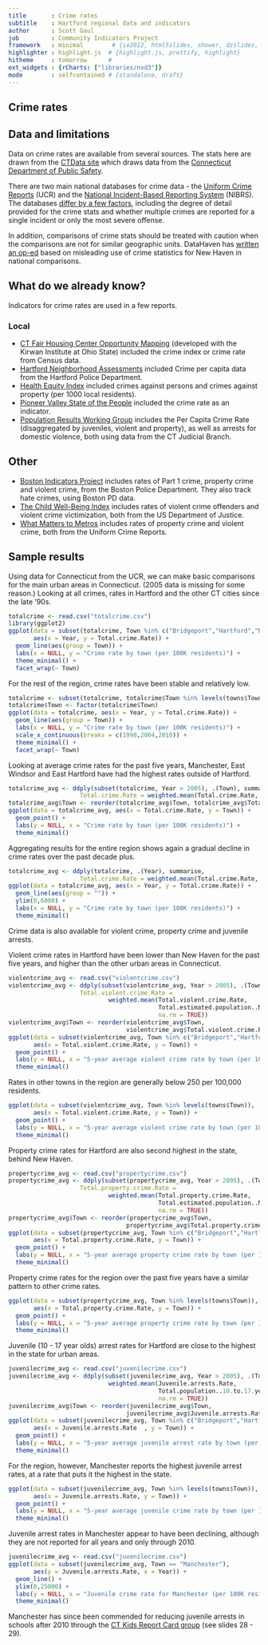 ```yaml
---
title       : Crime rates
subtitle    : Hartford regional data and indicators
author      : Scott Gaul
job         : Community Indicators Project
framework   : minimal        # {io2012, html5slides, shower, dzslides, ...}
highlighter : highlight.js  # {highlight.js, prettify, highlight}
hitheme     : tomorrow      # 
ext_widgets : {rCharts: ["libraries/nvd3"]} 
mode        : selfcontained # {standalone, draft}
---
```


## Crime rates

## Data and limitations

Data on crime rates are available from several sources. The stats here are drawn from the [CTData site](http://ctdata.org/catalog) which draws data from the [Connecticut Department of Public Safety](http://ctdatahaven.org/know/index.php/Juvenile%20arrests,%20Total%20arrests,%2010%20to%2017%20years,%20Rate%20%28per%20100,000%29). 

There are two main national databases for crime data - the [Uniform Crime Reports](http://www.dpsdata.ct.gov/dps/ucr/ucr.aspx) (UCR) and the [National Incident-Based Reporting System](http://www2.fbi.gov/ucr/faqs.htm) (NIBRS). The databases [differ by a few factors](http://blog.spotcrime.com/2012/03/difference-between-ucr-and-nibrs.html), including the degree of detail provided for the crime stats and whether multiple crimes are reported for a single incident or only the most severe offense.  

In addition, comparisons of crime stats should be treated with caution when the comparisons are not for similar geographic units. DataHaven has [written an op-ed](http://www.ctdatahaven.org/blog/2011/06/public_safety_new_haven/) based on misleading use of crime statistics for New Haven in national comparisons.

## What do we already know?

Indicators for crime rates are used in a few reports. 

### Local

* [CT Fair Housing Center Opportunity Mapping](http://www.ctfairhousing.org/people-place-and-opportunity-report/) (developed with the Kirwan Institute at Ohio State) included the crime index or crime rate from Census data.
* [Hartford Neighborhood Assessments](http://courantblogs.com/cityline/wp-content/uploads/2013/04/Hartford-Neighborhood-Assessment.pdf) included Crime per capita data from the	Hartford Police Department. 
* [Health Equity Index](http://www.cadh.org/health-equity/health-equity-index.html) included crimes against persons and crimes against property (per 1000 local residents).
* [Pioneer Valley State of the People](http://pvpc.org/resources/datastats/state-of-people/stateofthepeople2013.pdf) included the crime rate as an indicator.
* [Population Results Working Group](http://www.ct.gov/opm/cwp/view.asp?a=2998&Q=490946) includes the Per Capita Crime Rate (disaggregated by juveniles, violent and property), as well as arrests for domestic violence, both using data from the CT Judicial Branch.

## Other

* [Boston Indicators Project](http://www.bostonindicators.org/) includes rates of Part 1 crime, property crime and violent crime, from the Boston Police Department. They also track hate crimes, using Boston PD data. 
* [The Child Well-Being Index](http://fcd-us.org/our-work/child-well-being-index-cwi) includes rates of violent crime offenders	and violent crime victimization, both from the US Department of Justice. 
* [What Matters to Metros](http://www.futurefundneo.org/whatmatters) includes rates of property crime and violent crime, both from the Uniform Crime Reports. 

## Sample results

Using data for Connecticut from the UCR, we can make basic comparisons for the main urban areas in Connecticut. (2005 data is missing for some reason.) Looking at all crimes, rates in Hartford and the other CT cities since the late '90s. 

```r
totalcrime <- read.csv("totalcrime.csv")
library(ggplot2)
ggplot(data = subset(totalcrime, Town %in% c("Bridgeport","Hartford","New Haven","New London","Stamford","Waterbury")), 
       aes(x = Year, y = Total.crime.Rate)) + 
  geom_line(aes(group = Town)) +
  labs(x = NULL, y = "Crime rate by town (per 100K residents)") +
  theme_minimal() + 
  facet_wrap(~ Town)
```

For the rest of the region, crime rates have been stable and relatively low. 

```r
totalcrime <- subset(totalcrime, totalcrime$Town %in% levels(towns$Town))
totalcrime$Town <- factor(totalcrime$Town)
ggplot(data = totalcrime, aes(x = Year, y = Total.crime.Rate)) + 
  geom_line(aes(group = Town)) +
  labs(x = NULL, y = "Crime rate by town (per 100K residents)") +
  scale_x_continuous(breaks = c(1998,2004,2010)) + 
  theme_minimal() + 
  facet_wrap(~ Town)
```

Looking at average crime rates for the past five years, Manchester, East Windsor and East Hartford have had the highest rates outside of Hartford. 

```r
totalcrime_avg <- ddply(subset(totalcrime, Year > 2005), .(Town), summarise, 
                    Total.crime.Rate = weighted.mean(Total.crime.Rate, Total.estimated.population..Number, na.rm = TRUE))
totalcrime_avg$Town <- reorder(totalcrime_avg$Town, totalcrime_avg$Total.crime.Rate)
ggplot(data = totalcrime_avg, aes(x = Total.crime.Rate, y = Town)) + 
  geom_point() +
  labs(y = NULL, x = "Crime rate by town (per 100K residents)") +
  theme_minimal()
```

Aggregating results for the entire region shows again a gradual decline in crime rates over the past decade plus. 

```r
totalcrime_avg <- ddply(totalcrime, .(Year), summarise, 
                    Total.crime.Rate = weighted.mean(Total.crime.Rate, Total.estimated.population..Number))
ggplot(data = totalcrime_avg, aes(x = Year, y = Total.crime.Rate)) + 
  geom_line(aes(group = "")) +
  ylim(0,6000) + 
  labs(x = NULL, y = "Crime rate by town (per 100K residents)") +
  theme_minimal()
```

Crime data is also available for violent crime, property crime and juvenile arrests. 

Violent crime rates in Hartford have been lower than New Haven for the past five years, and higher than the other urban areas in Connecticut.

```r
violentcrime_avg <- read.csv("violentcrime.csv")
violentcrime_avg <- ddply(subset(violentcrime_avg, Year > 2005), .(Town), summarise, 
                    Total.violent.crime.Rate = 
                            weighted.mean(Total.violent.crime.Rate, 
                                          Total.estimated.population..Number, 
                                          na.rm = TRUE))
violentcrime_avg$Town <- reorder(violentcrime_avg$Town, 
                                 violentcrime_avg$Total.violent.crime.Rate)
ggplot(data = subset(violentcrime_avg, Town %in% c("Bridgeport","Hartford","New Haven","New London","Stamford","Waterbury")), 
       aes(x = Total.violent.crime.Rate, y = Town)) + 
  geom_point() +
  labs(y = NULL, x = "5-year average violent crime rate by town (per 100K residents)") +
  theme_minimal()
```

Rates in other towns in the region are generally below 250 per 100,000 residents.  

```r
ggplot(data = subset(violentcrime_avg, Town %in% levels(towns$Town)), 
       aes(x = Total.violent.crime.Rate, y = Town)) + 
  geom_point() +
  labs(y = NULL, x = "5-year average violent crime rate by town (per 100K residents)") +
  theme_minimal()
```

Property crime rates for Hartford are also second highest in the state, behind New Haven. 

```r
propertycrime_avg <- read.csv("propertycrime.csv")
propertycrime_avg <- ddply(subset(propertycrime_avg, Year > 2005), .(Town), summarise, 
                    Total.property.crime.Rate = 
                            weighted.mean(Total.property.crime.Rate, 
                                          Total.estimated.population..Number, 
                                          na.rm = TRUE))
propertycrime_avg$Town <- reorder(propertycrime_avg$Town, 
                                 propertycrime_avg$Total.property.crime.Rate)
ggplot(data = subset(propertycrime_avg, Town %in% c("Bridgeport","Hartford","New Haven","New London","Stamford","Waterbury")), 
       aes(x = Total.property.crime.Rate, y = Town)) + 
  geom_point() +
  labs(y = NULL, x = "5-year average property crime rate by town (per 100K residents)") +
  theme_minimal()
```

Property crime rates for the region over the past five years have a similar pattern to other crime rates. 

```r
ggplot(data = subset(propertycrime_avg, Town %in% levels(towns$Town)), 
       aes(x = Total.property.crime.Rate, y = Town)) + 
  geom_point() +
  labs(y = NULL, x = "5-year average property crime rate by town (per 100K residents)") +
  theme_minimal()
```

Juvenile (10 - 17 year olds) arrest rates for Hartford are close to the highest in the state for urban areas. 

```r
juvenilecrime_avg <- read.csv("juvenilecrime.csv")
juvenilecrime_avg <- ddply(subset(juvenilecrime_avg, Year > 2005), .(Town),summarise, Juvenile.arrests.Rate = 
                            weighted.mean(Juvenile.arrests.Rate, 
                                          Total.population..10.to.17.years..Number, 
                                          na.rm = TRUE))
juvenilecrime_avg$Town <- reorder(juvenilecrime_avg$Town, 
                                 juvenilecrime_avg$Juvenile.arrests.Rate)
ggplot(data = subset(juvenilecrime_avg, Town %in% c("Bridgeport","Hartford","New Haven","New London","Stamford","Waterbury")), 
       aes(x = Juvenile.arrests.Rate  , y = Town)) + 
  geom_point() +
  labs(y = NULL, x = "5-year average juvenile arrest rate by town (per 100K residents)") +
  theme_minimal()
```

For the region, however, Manchester reports the highest juvenile arrest rates, at a rate that puts it the highest in the state. 

```r
ggplot(data = subset(juvenilecrime_avg, Town %in% levels(towns$Town)), 
       aes(x = Juvenile.arrests.Rate, y = Town)) + 
  geom_point() +
  labs(y = NULL, x = "5-year average juvenile crime rate by town (per 100K residents)") +
  theme_minimal()
```

Juvenile arrest rates in Manchester appear to have been declining, although they are not reported for all years and only through 2010. 

```r
juvenilecrime_avg <- read.csv("juvenilecrime.csv")
ggplot(data = subset(juvenilecrime_avg, Town == "Manchester"), 
       aes(y = Juvenile.arrests.Rate, x = Year)) + 
  geom_line() +
  ylim(0,25000) + 
  labs(y = NULL, x = "Juvenile crime rate for Manchester (per 100K residents)") +
  theme_minimal()
```

Manchester has since been commended for reducing juvenile arrests in schools after 2010 through the [CT Kids Report Card group](http://www.cga.ct.gov/kid/rba/Docs/2013/CTKids%20Annual%20Update%20Presentation%201-15-13.pdf) (see slides 28 - 29).
